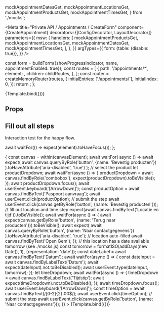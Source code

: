 

  mockAppointmentDatesGet,
  mockAppointmentLocationsGet,
  mockAppointmentProductsGet,
  mockAppointmentTimesGet,
} from './mocks';

<Meta
  title="Private API / Appointments / CreateForm"
  component={CreateAppointment}
  decorators={[ConfigDecorator, LayoutDecorator]}
  parameters={{
    msw: {
      handlers: [
        mockAppointmentProductsGet,
        mockAppointmentLocationsGet,
        mockAppointmentDatesGet,
        mockAppointmentTimesGet,
      ],
    },
  }}
  argTypes={{
    form: {table: {disable: true}},
  }}
/>

  const form = buildForm({showProgressIndicator, name, appointmentEnabled: true});
  const routes = [
    {
      path: '/appointments/*',
      element: <CreateAppointment form={form} />,
      children: childRoutes,
    },
  ];
  const router = createMemoryRouter(routes, {
    initialEntries: ['/appointments/'],
    initialIndex: 0,
  });
  return <RouterProvider router={router} />;
};

<Canvas>
  <Story
    name="Default"
    args={{
      showProgressIndicator: true,
      name: 'Plan an appointment',
    }}
  >
    {Template.bind({})}
  </Story>
</Canvas>

## Props

<ArgsTable of={CreateAppointment} />

## Fill out all steps

Interaction test for the happy flow.

  await waitFor(() => expect(element).toHaveFocus());
};

<Canvas>
  <Story
    name="Happy flow"
    args={{
      showProgressIndicator: true,
      name: 'Plan an appointment',
    }}
    parameters={{
      chromatic: {disableSnapshot: true},
    }}
    play={async ({canvasElement}) => {
      const canvas = within(canvasElement);
      await waitFor(
        async () =>
          await expect(
            await canvas.queryByRole('button', {name: 'Bevestig producten'})
          ).toHaveAttribute('aria-disabled', 'true')
      );
      // select the product
      let productDropdown;
      await waitFor(async () => {
        productDropdown = await canvas.findByRole('combobox');
        expect(productDropdown).toBeVisible();
      });
      await productDropdown.focus();
      await userEvent.keyboard('[ArrowDown]');
      const productOption = await canvas.findByText('Paspoort aanvraag');
      await userEvent.click(productOption);
      // submit the step
      await userEvent.click(canvas.getByRole('button', {name: 'Bevestig producten'}));
      // fill out location and time step
      expect(await canvas.findByText('Locatie en tijd')).toBeVisible();
      await waitFor(async () => {
        await expect(canvas.getByRole('button', {name: 'Terug naar producten'})).toBeVisible();
        await expect(
          await canvas.queryByRole('button', {name: 'Naar contactgegevens'})
        ).toHaveAttribute('aria-disabled', 'true');
        // location auto-filled
        await canvas.findByText('Open Gem');
      });
      // this location has a date available tomorrow (see ./mocks.js)
      const tomorrow = formatISO(addDays(new Date(), 1), {representation: 'date'});
      const dateLabel = await canvas.findByText('Datum');
      await waitFor(async () => {
        const dateInput = await canvas.findByLabelText('Datum');
        await expect(dateInput).not.toBeDisabled();
        await userEvent.type(dateInput, tomorrow);
      });
      let timeDropdown;
      await waitFor(async () => {
        timeDropdown = await canvas.findByLabelText('Tijdstip');
        await expect(timeDropdown).not.toBeDisabled();
      });
      await timeDropdown.focus();
      await userEvent.keyboard('[ArrowDown]');
      const timeOption = await canvas.findByText(/[0-2]{2}:00$/);
      await userEvent.click(timeOption);
      // submit the step
      await userEvent.click(canvas.getByRole('button', {name: 'Naar contactgegevens'}));
    }}
  >
    {Template.bind({})}
  </Story>
</Canvas>
